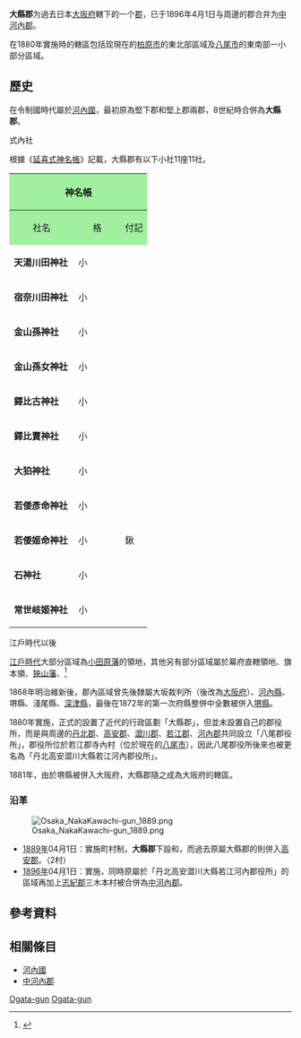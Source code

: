 {{日本郡 (廢除)
| 郡         = 大縣郡
| 日文原名   = 大縣郡
| 平假名     = おおがたぐん
| 羅馬字拼音 = Ōgata-gun
| 地圖       = 
| 廢除時間   = 1896年4月1日
| 廢除理由   = 合并
| 廢除時處置 = [[丹北郡|丹北郡]]、[[高安郡|高安郡]]、[[澀川郡|澀川郡]]、'''大縣郡'''、[[若江郡|若江郡]]、[[河內郡_(大阪府)|河內郡]]、[[志紀郡|志紀郡]]三木本村 → [[中河內郡|中河內郡]]
| 現在郡     = 柏原市
| 都道府縣   = 大阪府
| 編號       = 
| 町         = 
| 村         = 2
| 註記       = 
|}}
'''大縣郡'''为過去日本[[大阪府|大阪府]]轄下的一个[[郡_(日本)|郡]]，已于1896年4月1日与周邊的郡合并为[[中河內郡|中河內郡]]。

在1880年實施{{tsl|ja|郡区町村編制法|郡區町村編制法}}時的轄區包括现現在的[[柏原市|柏原市]]的東北部區域及[[八尾市|八尾市]]的東南部一小部分區域。

== 歷史 ==

在令制國時代屬於[[河內國|河內國]]，最初原為堅下郡和堅上郡兩郡，8世紀時合併為'''大縣郡'''。

; 式內社
根據《[[延喜式神名帳|延喜式神名帳]]》記載，大縣郡有以下小社11座11社。

{| class="wikitable" style="background:#ffffff; font-size:85%"
! style="background:#a0f0a0" colspan=3 | 神名帳
! style="background:#a0f0a0" colspan=3 | 比定社
! style="background:#a0f0a0" rowspan=2 | 集成
|- style="white-space:nowrap;"
! style="background:#a0f0a0; padding-right:2.6em; padding-left:2.6em;" | 社名
! style="background:#a0f0a0; padding-right:2.1em; padding-left:2.1em;" | 格
! style="background:#a0f0a0;" | 付記
! style="background:#a0f0a0; padding-right:2.6em; padding-left:2.6em;" | 社名
! style="background:#a0f0a0; padding-right:2.1em; padding-left:2.1em;" | 所在地
! style="background:#a0f0a0; padding-right:2.3em; padding-left:2.3em;" | 備考
|-
|'''天湯川田神社'''||小||||天湯川田神社||大阪府柏原市高井田||||
|-
|'''宿奈川田神社'''||小||||{{Tsl|ja|宿奈川田神社}}||大阪府柏原市高井田||||
|-
|'''金山孫神社'''||小||||金山孫神社||大阪府柏原市青谷||||
|-
|'''金山孫女神社'''||小||||金山媛神社||大阪府柏原市雁多尾畑||||
|-
|'''鐸比古神社'''||小||||鐸比古鐸比賣神社||大阪府柏原市大縣||||
|-
|'''鐸比賣神社'''||小||||鐸比古鐸比賣神社||大阪府柏原市大縣||||
|-
|'''大狛神社'''||小||||大狛神社||大阪府柏原市本堂||||
|-
|'''若倭彥命神社'''||小||||若倭彥命神社||大阪府柏原市平野||||
|-
|'''若倭姬命神社'''||小||鍬||若倭姬命神社||大阪府柏原市山之井町||||
|-
|'''石神社'''||小||||{{Tsl|ja|石神社 (柏原市)|石神社 (柏原市)|石神社}}||大阪府柏原市太平寺町||||
|-
|'''常世岐姬神社'''||小||||{{Tsl|ja|常世岐姫神社|常世岐姬神社}}||大阪府[[八尾市|八尾市]]神宮寺||||
|}

; 江戶時代以後
[[江戶時代|江戶時代]]大部分區域為[[小田原藩|小田原藩]]的領地，其他另有部分區域屬於幕府直轄領地、旗本領、[[狹山藩|狹山藩]]、{{tsl|ja|浅尾藩|淺尾藩}}<ref>{{Cite web| url=http://www.rekihaku.ac.jp/up-cgi/login.pl?p=param/kyud/db_param| title=舊高舊領取調帳資料庫檢索| publisher=[[國立歷史民俗博物館|國立歷史民俗博物館]]| language=ja| accessdate=2020-10-05| archive-date=2020-08-25| archive-url=https://web.archive.org/web/20200825042351/http://www.rekihaku.ac.jp/up-cgi/login.pl?p=param%2Fkyud%2Fdb_param| dead-url=yes}}</ref>

1868年明治維新後，郡內區域曾先後隸屬大坂裁判所（後改為[[大阪府|大阪府]]）、[[河內縣_(日本)|河內縣]]、堺縣、淺尾縣、[[深津縣|深津縣]]，最後在1872年的第一次府縣整併中全數被併入[[堺縣|堺縣]]。

1880年實施{{tsl|ja|郡区町村編制法|郡區町村編製法}}，正式的設置了近代的行政區劃「大縣郡」，但並未設置自己的郡役所，而是與周邊的[[丹北郡|丹北郡]]、[[高安郡|高安郡]]、[[澀川郡|澀川郡]]、[[若江郡|若江郡]]、[[河內郡_(大阪府)|河內郡]]共同設立「八尾郡役所」，郡役所位於若江郡寺內村（位於現在的[[八尾市|八尾市]]），因此八尾郡役所後來也被更名為「丹北高安澀川大縣若江河內郡役所」。

1881年，由於堺縣被併入大阪府，大縣郡隨之成為大阪府的轄區。

===沿革===
[[File:Osaka_NakaKawachi-gun_1889.png|right]]

* [[1889年|1889年]]04月1日：實施町村制，'''大縣郡'''下設{{tsl|ja|堅下|堅下|堅下村}}和{{tsl|ja|堅上|堅上|堅上村}}，而過去原屬大縣郡的{{Tsl|ja|神宮寺_(八尾市の地名)|神宮寺_(八尾市)|神宮寺}}則併入[[高安郡|高安郡]]{{tsl|ja|高安_(八尾市)|南高安村}}。（2村）
* [[1896年|1896年]]04月1日：實施{{tsl|ja|郡制}}，同時原屬於「丹北高安澀川大縣若江河內郡役所」的區域再加上[[志紀郡|志紀郡]]三木本村被合併為[[中河內郡|中河內郡]]。

== 參考資料 ==
{{Reflist}}

== 相關條目 ==
* [[河內國|河內國]]
* [[中河內郡|中河內郡]]

{{畿內五國的郡}}

[[Category:河內國|Ogata-gun]]
[[Category:大阪府已廢除的郡|Ogata-gun]]